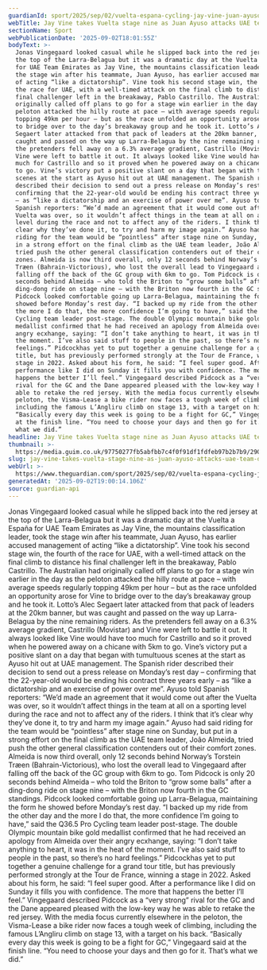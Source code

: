 ```yaml
---
guardianId: sport/2025/sep/02/vuelta-espana-cycling-jay-vine-juan-ayuso-jonas-vingegaard
webTitle: Jay Vine takes Vuelta stage nine as Juan Ayuso attacks UAE team ‘dictatorship’
sectionName: Sport
webPublicationDate: '2025-09-02T18:01:55Z'
bodyText: >-
  Jonas Vingegaard looked casual while he slipped back into the red jersey at
  the top of the Larra-Belagua but it was a dramatic day at the Vuelta a España
  for UAE Team Emirates as Jay Vine, the mountains classification leader, took
  the stage win after his teammate, Juan Ayuso, has earlier accused management
  of acting “like a dictatorship”. Vine took his second stage win, the fourth of
  the race for UAE, with a well-timed attack on the final climb to distance his
  final challenger left in the breakaway, Pablo Castrillo. The Australian had
  originally called off plans to go for a stage win earlier in the day as the
  peloton attacked the hilly route at pace – with average speeds regularly
  topping 49km per hour – but as the race unfolded an opportunity arose for Vine
  to bridge over to the day’s breakaway group and he took it. Lotto’s Alec
  Segaert later attacked from that pack of leaders at the 20km banner, but was
  caught and passed on the way up Larra-Belagua by the nine remaining riders. As
  the pretenders fell away on a 6.3% average gradient, Castrillo (Movistar) and
  Vine were left to battle it out. It always looked like Vine would have too
  much for Castrillo and so it proved when he powered away on a chicane with 5km
  to go. Vine’s victory put a positive slant on a day that began with tumultuous
  scenes at the start as Ayuso hit out at UAE management. The Spanish rider
  described their decision to send out a press release on Monday’s rest day –
  confirming that the 22-year-old would be ending his contract three years early
  – as “like a dictatorship and an exercise of power over me”. Ayuso told
  Spanish reporters: “We’d made an agreement that it would come out after the
  Vuelta was over, so it wouldn’t affect things in the team at all on a sporting
  level during the race and not to affect any of the riders. I think that it’s
  clear why they’ve done it, to try and harm my image again.” Ayuso had said
  riding for the team would be “pointless” after stage nine on Sunday, but put
  in a strong effort on the final climb as the UAE team leader, João Almeida,
  tried push the other general classification contenders out of their comfort
  zones. Almeida is now third overall, only 12 seconds behind Norway’s Torstein
  Træen (Bahrain-Victorious), who lost the overall lead to Vingegaard after
  falling off the back of the GC group with 6km to go. Tom Pidcock is only 20
  seconds behind Almeida – who told the Briton to “grow some balls” after a
  ding-dong ride on stage nine – with the Briton now fourth in the GC standings.
  Pidcock looked comfortable going up Larra-Belagua, maintaining the form he
  showed before Monday’s rest day. “I backed up my ride from the other day and
  the more I do that, the more confidence I’m going to have,” said the Q36.5 Pro
  Cycling team leader post-stage. The double Olympic mountain bike gold
  medallist confirmed that he had received an apology from Almeida over their
  angry ecxhange, saying: “I don’t take anything to heart, it was in the heat of
  the moment. I’ve also said stuff to people in the past, so there’s no hard
  feelings.” Pidcockhas yet to put together a genuine challenge for a grand tour
  title, but has previously performed strongly at the Tour de France, winning a
  stage in 2022. Asked about his form, he said: “I feel super good. After a
  performance like I did on Sunday it fills you with confidence. The more that
  happens the better I’ll feel.” Vingegaard described Pidcock as a “very strong”
  rival for the GC and the Dane appeared pleased with the low-key way he was
  able to retake the red jersey. With the media focus currently elsewhere in the
  peloton, the Visma-Lease a bike rider now faces a tough week of climbing,
  including the famous L’Angliru climb on stage 13, with a target on his back.
  “Basically every day this week is going to be a fight for GC,” Vingegaard said
  at the finish line. “You need to choose your days and then go for it. That’s
  what we did.”
headline: Jay Vine takes Vuelta stage nine as Juan Ayuso attacks UAE team ‘dictatorship’
thumbnail: >-
  https://media.guim.co.uk/97750277fb5abfbb7c4f0f91df1fdfeb97b2b7b9/290_0_3019_2416/500.jpg
slug: jay-vine-takes-vuelta-stage-nine-as-juan-ayuso-attacks-uae-team-dictatorship
webUrl: >-
  https://www.theguardian.com/sport/2025/sep/02/vuelta-espana-cycling-jay-vine-juan-ayuso-jonas-vingegaard
generatedAt: '2025-09-02T19:00:14.106Z'
source: guardian-api
---
```

Jonas Vingegaard looked casual while he slipped back into the red jersey at the top of the Larra-Belagua but it was a dramatic day at the Vuelta a España for UAE Team Emirates as Jay Vine, the mountains classification leader, took the stage win after his teammate, Juan Ayuso, has earlier accused management of acting “like a dictatorship”. Vine took his second stage win, the fourth of the race for UAE, with a well-timed attack on the final climb to distance his final challenger left in the breakaway, Pablo Castrillo. The Australian had originally called off plans to go for a stage win earlier in the day as the peloton attacked the hilly route at pace – with average speeds regularly topping 49km per hour – but as the race unfolded an opportunity arose for Vine to bridge over to the day’s breakaway group and he took it. Lotto’s Alec Segaert later attacked from that pack of leaders at the 20km banner, but was caught and passed on the way up Larra-Belagua by the nine remaining riders. As the pretenders fell away on a 6.3% average gradient, Castrillo (Movistar) and Vine were left to battle it out. It always looked like Vine would have too much for Castrillo and so it proved when he powered away on a chicane with 5km to go. Vine’s victory put a positive slant on a day that began with tumultuous scenes at the start as Ayuso hit out at UAE management. The Spanish rider described their decision to send out a press release on Monday’s rest day – confirming that the 22-year-old would be ending his contract three years early – as “like a dictatorship and an exercise of power over me”. Ayuso told Spanish reporters: “We’d made an agreement that it would come out after the Vuelta was over, so it wouldn’t affect things in the team at all on a sporting level during the race and not to affect any of the riders. I think that it’s clear why they’ve done it, to try and harm my image again.” Ayuso had said riding for the team would be “pointless” after stage nine on Sunday, but put in a strong effort on the final climb as the UAE team leader, João Almeida, tried push the other general classification contenders out of their comfort zones. Almeida is now third overall, only 12 seconds behind Norway’s Torstein Træen (Bahrain-Victorious), who lost the overall lead to Vingegaard after falling off the back of the GC group with 6km to go. Tom Pidcock is only 20 seconds behind Almeida – who told the Briton to “grow some balls” after a ding-dong ride on stage nine – with the Briton now fourth in the GC standings. Pidcock looked comfortable going up Larra-Belagua, maintaining the form he showed before Monday’s rest day. “I backed up my ride from the other day and the more I do that, the more confidence I’m going to have,” said the Q36.5 Pro Cycling team leader post-stage. The double Olympic mountain bike gold medallist confirmed that he had received an apology from Almeida over their angry ecxhange, saying: “I don’t take anything to heart, it was in the heat of the moment. I’ve also said stuff to people in the past, so there’s no hard feelings.” Pidcockhas yet to put together a genuine challenge for a grand tour title, but has previously performed strongly at the Tour de France, winning a stage in 2022. Asked about his form, he said: “I feel super good. After a performance like I did on Sunday it fills you with confidence. The more that happens the better I’ll feel.” Vingegaard described Pidcock as a “very strong” rival for the GC and the Dane appeared pleased with the low-key way he was able to retake the red jersey. With the media focus currently elsewhere in the peloton, the Visma-Lease a bike rider now faces a tough week of climbing, including the famous L’Angliru climb on stage 13, with a target on his back. “Basically every day this week is going to be a fight for GC,” Vingegaard said at the finish line. “You need to choose your days and then go for it. That’s what we did.”
